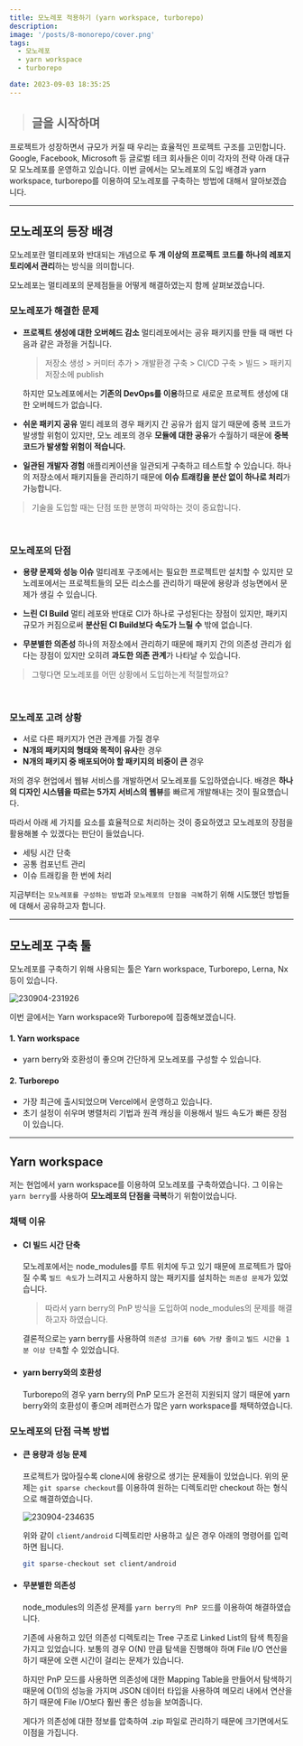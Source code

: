 ```yaml
---
title: 모노레포 적용하기 (yarn workspace, turborepo)
description:
image: '/posts/8-monorepo/cover.png'
tags:
  - 모노레포
  - yarn workspace
  - turborepo

date: 2023-09-03 18:35:25
---
```


> ## 글을 시작하며

프로젝트가 성장하면서 규모가 커질 때 우리는 효율적인 프로젝트 구조를 고민합니다.
Google, Facebook, Microsoft 등 글로벌 테크 회사들은 이미 각자의 전략 아래 대규모 모노레포를 운영하고 있습니다.
이번 글에서는 모노레포의 도입 배경과 yarn workspace, turborepo를 이용하여 모노레포를 구축하는 방법에 대해서 알아보겠습니다.

---

## 모노레포의 등장 배경

모노레포란 멀티레포와 반대되는 개념으로 **두 개 이상의 프로젝트 코드를 하나의 레포지토리에서 관리**하는 방식을 의미합니다.

모노레포는 멀티레포의 문제점들을 어떻게 해결하였는지 함께 살펴보겠습니다.

### 모노레포가 해결한 문제

- **프로젝트 생성에 대한 오버헤드 감소**
  멀티레포에서는 공유 패키지를 만들 때 매번 다음과 같은 과정을 거칩니다.

  > 저장소 생성 > 커미터 추가 > 개발환경 구축 > CI/CD 구축 > 빌드 > 패키지 저장소에 publish

  하지만 모노레포에서는 **기존의 DevOps를 이용**하므로 새로운 프로젝트 생성에 대한 오버헤드가 없습니다.

- **쉬운 패키지 공유**
  멀티 레포의 경우 패키지 간 공유가 쉽지 않기 때문에 중복 코드가 발생할 위험이 있지만, 모노 레포의 경우 **모듈에 대한 공유**가 수월하기 때문에 **중복 코드가 발생할 위험이 적습니다.**

- **일관된 개발자 경험**
  애플리케이션을 일관되게 구축하고 테스트할 수 있습니다. 하나의 저장소에서 패키지들을 관리하기 때문에 **이슈 트래킹을 분산 없이 하나로 처리**가 가능합니다.

> 기술을 도입할 때는 단점 또한 분명히 파악하는 것이 중요합니다.

<br />

### 모노레포의 단점

- **용량 문제와 성능 이슈**
  멀티레포 구조에서는 필요한 프로젝트만 설치할 수 있지만 모노레포에서는 프로젝트들의 모든 리소스를 관리하기 때문에 용량과 성능면에서 문제가 생길 수 있습니다.

- **느린 CI Build**
  멀티 레포와 반대로 CI가 하나로 구성된다는 장점이 있지만, 패키지 규모가 커짐으로써 **분산된 CI Build보다 속도가 느릴 수** 밖에 없습니다.

- **무분별한 의존성**
  하나의 저장소에서 관리하기 때문에 패키지 간의 의존성 관리가 쉽다는 장점이 있지만 오히려 **과도한 의존 관계**가 나타날 수 있습니다.

> 그렇다면 모노레포를 어떤 상황에서 도입하는게 적절할까요?

<br />

### 모노레포 고려 상황

- 서로 다른 패키지가 연관 관계를 가질 경우
- **N개의 패키지의 형태와 목적이 유사**한 경우
- **N개의 패키지 중 배포되어야 할 패키지의 비중이 큰** 경우

저의 경우 현업에서 웹뷰 서비스를 개발하면서 모노레포를 도입하였습니다.
배경은 **하나의 디자인 시스템을 따르는 5가지 서비스의 웹뷰**를 빠르게 개발해내는 것이 필요했습니다.

따라서 아래 세 가지를 요소를 효율적으로 처리하는 것이 중요하였고 모노레포의 장점을 활용해볼 수 있겠다는 판단이 들었습니다.

- 세팅 시간 단축
- 공통 컴포넌트 관리
- 이슈 트래킹을 한 번에 처리

지금부터는 `모노레포를 구성하는 방법`과 `모노레포의 단점을 극복`하기 위해 시도했던 방법들에 대해서 공유하고자 합니다.

---

## 모노레포 구축 툴

모노레포를 구축하기 위해 사용되는 툴은 Yarn workspace, Turborepo, Lerna, Nx 등이 있습니다.

![230904-231926](/posts/8-monorepo/230904-231926.png)

이번 글에서는 Yarn workspace와 Turborepo에 집중해보겠습니다.

#### 1. Yarn workspace

- yarn berry와 호환성이 좋으며 간단하게 모노레포를 구성할 수 있습니다.

#### 2. Turborepo

- 가장 최근에 출시되었으며 Vercel에서 운영하고 있습니다.
- 초기 설정이 쉬우며 병렬처리 기법과 원격 캐싱을 이용해서 빌드 속도가 빠른 장점이 있습니다.

---

## Yarn workspace

저는 현업에서 yarn workspace를 이용하여 모노레포를 구축하였습니다.
그 이유는 `yarn berry`를 사용하여 **모노레포의 단점을 극복**하기 위함이었습니다.

### 채택 이유

- #### CI 빌드 시간 단축

  모노레포에서는 node_modules를 루트 위치에 두고 있기 때문에 프로젝트가 많아질 수록 `빌드 속도`가 느려지고 사용하지 않는 패키지를 설치하는 `의존성 문제`가 있었습니다.

  > 따라서 yarn berry의 PnP 방식을 도입하여 node_modules의 문제를 해결하고자 하였습니다.

  결론적으로는 yarn berry를 사용하여 `의존성 크기를 60% 가량 줄이고` `빌드 시간을 1분 이상 단축`할 수 있었습니다.

- #### yarn berry와의 호환성
  Turborepo의 경우 yarn berry의 PnP 모드가 온전히 지원되지 않기 때문에
  yarn berry와의 호환성이 좋으며 레퍼런스가 많은 yarn workspace를 채택하였습니다.

### 모노레포의 단점 극복 방법

- #### 큰 용량과 성능 문제

  프로젝트가 많아질수록 clone시에 용량으로 생기는 문제들이 있었습니다.
  위의 문제는 `git sparse checkout`를 이용하여 원하는 디렉토리만 checkout 하는 형식으로 해결하였습니다.

  ![230904-234635](/posts/8-monorepo/230904-234635.png)

  위와 같이 `client/android` 디렉토리만 사용하고 싶은 경우 아래의 명령어를 입력하면 됩니다.

  ```bash
  git sparse-checkout set client/android
  ```

- #### 무분별한 의존성

  node_modules의 의존성 문제를 `yarn berry의 PnP 모드`를 이용하여 해결하였습니다.

  기존에 사용하고 있던 의존성 디렉토리는 Tree 구조로 Linked List의 탐색 특징을 가지고 있었습니다. 보통의 경우 O(N) 만큼 탐색을 진행해야 하며 File I/O 연산을 하기 때문에 오랜 시간이 걸리는 문제가 있습니다.

  하지만 PnP 모드를 사용하면 의존성에 대한 Mapping Table을 만들어서 탐색하기 때문에 O(1)의 성능을 가지며 JSON 데이터 타입을 사용하여 메모리 내에서 연산을 하기 때문에 File I/O보다 훨씬 좋은 성능을 보여줍니다.

  게다가 의존성에 대한 정보를 압축하여 .zip 파일로 관리하기 때문에 크기면에서도 이점을 가집니다.
